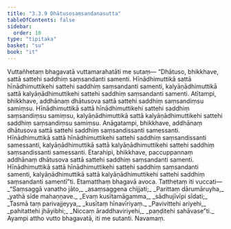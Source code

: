 ```yaml
---
title: "3.3.9 Dhātusosaṃsandanasutta"
tableOfContents: false
sidebar:
  order: 10
type: "tipitaka"
basket: "su"
book: "it"
---
```



<DynamicBreadcrumb />

<Division number="78" book="it">

<Paragraph number="515" book="it">
Vuttañhetaṃ bhagavatā vuttamarahatāti me sutaṃ—
</Paragraph>

<Paragraph number="516" book="it">
“Dhātuso, bhikkhave, sattā sattehi saddhiṃ saṃsandanti samenti. Hīnādhimuttikā sattā hīnādhimuttikehi sattehi saddhiṃ saṃsandanti samenti, kalyāṇādhimuttikā sattā kalyāṇādhimuttikehi sattehi saddhiṃ saṃsandanti samenti.
</Paragraph>

<Paragraph number="517" book="it">
Atītampi, bhikkhave, addhānaṃ dhātusova sattā sattehi saddhiṃ saṃsandiṃsu samiṃsu. Hīnādhimuttikā sattā hīnādhimuttikehi sattehi saddhiṃ saṃsandiṃsu samiṃsu, kalyāṇādhimuttikā sattā kalyāṇādhimuttikehi sattehi saddhiṃ saṃsandiṃsu samiṃsu.
</Paragraph>

<Paragraph number="518" book="it">
Anāgatampi, bhikkhave, addhānaṃ dhātusova sattā sattehi saddhiṃ saṃsandissanti samessanti. Hīnādhimuttikā sattā hīnādhimuttikehi sattehi saddhiṃ saṃsandissanti samessanti, kalyāṇādhimuttikā sattā kalyāṇādhimuttikehi sattehi saddhiṃ saṃsandissanti samessanti.
</Paragraph>

<Paragraph number="519" book="it">
Etarahipi, bhikkhave, paccuppannaṃ addhānaṃ dhātusova sattā sattehi saddhiṃ saṃsandanti samenti. Hīnādhimuttikā sattā hīnādhimuttikehi sattehi saddhiṃ saṃsandanti samenti, kalyāṇādhimuttikā sattā kalyāṇādhimuttikehi sattehi saddhiṃ saṃsandanti samentī”ti. Etamatthaṃ bhagavā avoca. Tatthetaṃ iti vuccati—
</Paragraph>

<Paragraph number="520" type="verses" book="it">
_“Saṃsaggā vanatho jāto,_  
_asaṃsaggena chijjati;_  
_Parittaṃ dārumāruyha,_  
_yathā sīde mahaṇṇave._  

</Paragraph>

<Paragraph number="521" type="verses" book="it">
_Evaṃ kusītamāgamma,_  
_sādhujīvīpi sīdati;_  
_Tasmā taṃ parivajjeyya,_  
_kusītaṃ hīnavīriyaṃ._  

</Paragraph>

<Paragraph number="522" type="verses" book="it">
_Pavivittehi ariyehi,_  
_pahitattehi jhāyibhi;_  
_Niccaṃ āraddhaviriyehi,_  
_paṇḍitehi sahāvase”ti._  

</Paragraph>

<Paragraph number="523" book="it">
Ayampi attho vutto bhagavatā, iti me sutanti.

</Paragraph>
</Division>

<Paragraph number="524" type="center" book="it">
Navamaṃ.
</Paragraph>
